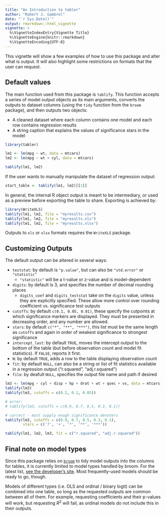 ```yaml
---
title: "An Introduction to tabler"
author: "Robert J. Gambrel"
date: "`r Sys.Date()`"
output: rmarkdown::html_vignette
vignette: >
  %\VignetteIndexEntry{Vignette Title}
  %\VignetteEngine{knitr::rmarkdown}
  %\VignetteEncoding{UTF-8}
---
```


This vignette will show a few examples of how to use this package and alter what
is output. It will also highlight some restrictions on formats that the user can
request.

## Default values

The main function used from this package is `tablify`. This function accepts a 
series of model output objects as its main arguments, converts the outputs to 
dataset columns (using the `tidy` function from the `broom` package), and then
outputs two objects:

  - A cleaned dataset where each column contains one model and each row contains
  regression results
  - A string caption that explains the values of significance stars in the model
  
```r
library(tabler)

lm1 <- lm(mpg ~ wt, data = mtcars)
lm2 <- lm(mpg ~ wt + cyl, data = mtcars)

tablify(lm1, lm2)
```

If the user wants to manually manipulate the dataset of regression output:

```r
start_table <- tablify(lm1, lm2)[[1]]
```

In general, the internal R object output is meant to be intermediary, or used as a preview before exporting the table to share. Exporting is achieved by:

```r
library(WriteXLS)
tablify(lm1, lm2, file = "myresults.csv")
tablify(lm1, lm2, file = "myresults.xls")
tablify(lm1, lm2, file = "myresults.xlsx")
```

Outputs to `xls` or `xlsx` formats requires the `WriteXLS` package.


## Customizing Outputs

The default output can be altered in several ways:

- `teststat`: by default is `"p.value"`, but can also be `"std.error"` or `"statistic"`
  - `"statistic"` will be a t-value or z-value and is model-dependent
- `digits`: by default is 3, and specifies the number of decimal rounding places
  - `digits_coef` and `digits_teststat` take on the `digits` value, unless they are explicitly specified. These allow more control over rounding coefficient vs. significance test outputs
- `cutoffs`: by default `c(0.1, 0.05, 0.01)`, these specify the cutpoints at which significance markers are displayed. They must be presented in decreasing order, and any number are allowed.
- `stars`: by default `c("*", "**", "***")`, this list must be the same length as `cutoffs` and again in order of weakest significance to strongest significance
- `intercept_last`: by default `TRUE`, moves the intercept output to the bottom of the table (but before observation count and model fit statistics). If `FALSE`, reports it first.
- `N`: by default `TRUE`, adds a row to the table displaying observation count
- `fit`: by default `NULL`, can also be a string or list of fit statistics available in a regression output ("r.squared", "adj.r.squared")
- `file`: by deafult `NULL`, specifies the output file name and path if desired

```r
lm3 <- lm(mpg ~ cyl + disp + hp + drat + wt + qsec + vs, data = mtcars)
tablify(lm3)
tablify(lm3, cutoffs = c(0.2, 0.1, 0.05))

# error:
# tablify(lm3, cutoffs = c(0.9, 0.7, 0.5, 0.3, 0.1))

# correct - must supply enugh significance denoters
tablify(lm3, cutoffs = c(0.9, 0.7, 0.5, 0.3, 0.1), 
        stars = c('?', '+', '*', '**', '***'))

tablify(lm1, lm2, lm3, fit = c("r.squared", "adj.r.squared"))
```

## Final note on model types

Since this package relies on
[`broom`](https://cran.r-project.org/web/packages/broom/index.html) to tidy
model outputs into the columns for tables, it is currently limited to model
types handled by broom. For the latest list, [see the developer's
site](https://github.com/dgrtwo/broom#available-tidiers). Most frequently-used
models should be ready to go, though.

Models of different types (i.e. OLS and ordinal / binary logit) can be combined
into one table, so long as the requested outputs are common between all of them.
For example, requesting coefficients and their p-values will work, but
requesting $R^2$ will fail, as ordinal models do not include this in their
outputs.
